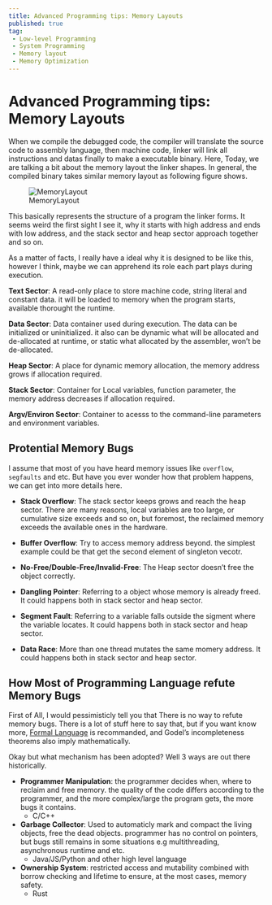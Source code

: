 ```yaml
---
title: Advanced Programming tips: Memory Layouts
published: true
tag: 
 - Low-level Programming
 - System Programming 
 - Memory layout
 - Memory Optimization
---
```


# Advanced Programming tips: Memory Layouts

When we compile the debugged code, the compiler will translate the source code to assembly language, then machine code, linker will link all instructions and datas finally to make a executable binary. 
Here, Today, we are talking a bit about the memory layout the linker shapes. In general, the compiled binary takes similar memory layout as following figure  shows.

![MemoryLayout](/noer/assets/memoryLayoutC.jpg)

This basically represents the structure of a program the linker forms. 
It seems weird the first sight I see it, why it starts with high address and ends with low address, and the stack sector and heap sector approach together and so on.   

As a matter of facts, I really have a ideal why it is designed to be like this, however I think, maybe we can apprehend its role each part plays during execution.

**Text Sector**: A read-only place to store machine code, string literal and constant data. it will be loaded to memory when the program starts, available thorought the runtime.

**Data Sector**: Data container used during execution. The data can be initialized or uninitialized. it also can be dynamic what will be allocated and de-allocated at runtime, or static what allocated by the assembler, won't be de-allocated.  

**Heap Sector**: A place for dynamic memory allocation, the memory address grows if allocation required. 

**Stack Sector**: Container for Local variables, function parameter, the memory address decreases if allocation required. 

**Argv/Environ Sector**: Container to acesss to the command-line parameters and environment variables.

## Protential Memory Bugs

I assume that most of you have heard memory issues like `overflow`, `segfaults` and etc. But have you ever wonder how that problem happens, we can get into more details here.

- **Stack Overflow**: The stack sector keeps grows and reach the heap sector. There are many reasons, local variables are too large, or cumulative size exceeds and so on, but foremost, the reclaimed memory exceeds the available ones in the hardware. 

- **Buffer Overflow**: Try to access memory address beyond. the simplest example could be that get the second element of singleton vecotr.  

- **No-Free/Double-Free/Invalid-Free**: The Heap sector doesn't free the object correctly. 

- **Dangling Pointer**: Referring to a object whose memory is already freed. It could happens both in stack sector and heap sector. 

- **Segment Fault**: Referring to a variable falls outside the sigment where the variable locates. It could happens both in stack sector and heap sector. 

- **Data Race**: More than one thread mutates the same momery address. It could happens both in stack sector and heap sector. 

## How Most of Programming Language refute Memory Bugs

First of All, I would pessimisticly tell you that There is no way to refute memory bugs. There is a lot of stuff here to say that, but if you want know more, [Formal Language](https://en.wikipedia.org/wiki/Formal_language) is recommanded, and Godel's incompleteness theorems also imply mathematically.

Okay but what mechanism has been adopted? Well 3 ways are out there historically.

- **Programmer Manipulation**: the programmer decides when, where to reclaim and free memory. the quality of the code differs according to the programmer, and the more complex/large the program gets, the more bugs it contains. 
  - C/C++

- **Garbage Collector**: Used to automaticly mark and compact the living objects, free the dead objects. programmer has no control on pointers, but bugs still remains in some situations e.g multithreading, asynchronous runtime and etc.
  - Java/JS/Python and other high level language


- **Ownership System**: restricted access and mutability combined with borrow checking and lifetime to ensure, at the most cases, memory safety. 
  - Rust

